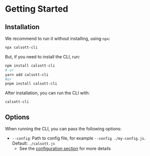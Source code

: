 # Getting Started

## Installation

We recommend to run it without installing, using `npx`:

```bash
npx calsott-cli
```

But, if you need to install the CLI, run:

```bash
npm install calsott-cli
# or 
yarn add calsott-cli
#or
pnpm install calsott-cli
```

After installation, you can run the CLI with:

```bash
calsott-cli
```

## Options

When running the CLI, you can pass the following options:

- `--config`: Path to config file, for example `--config ./my-config.js`. Default: `./calsott.js`
  - See the [configuration section](/config-file) for more details